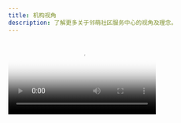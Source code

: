 ```yaml
---
title: 机构视角
description: 了解更多关于邻萌社区服务中心的视角及理念。
---
```


<Video src="/videos/hero-video-ceshi.mp4" poster="/images/meilicunxiao.png" />

<Row className="post-video-row">
<Column colMd={5} colLg={8} className="bx--type-expressive-heading-03">

我们的理念、原则和实践，管理和指导着服务中心的每一项体验。

邻萌社区服务中心的社工相信社会工作和公益事业能够改善商业、社区和居民的状况。

鉴于我们的抱负和愿景，良好的体验不仅是要求，更应该是对寻求我们服务的关系更深层次的责任。

<h2>
  <em> 社会工作 </em> <br />
  是我们建立纽带的方式。
</h2>

今天，社会工作使得我们解决问题的方式更加专业有效。新时期人民的需要已经从物质文化领域，扩大到物质文明、精神文明、社会文明、制度文明和生态文明各个领域，而社会工作服务则是满足人民美好生活的新兴板块。

> 我国社会主要矛盾已经转化为人民日益增长的美好生活需要和不平衡不充分的发展之间的矛盾。
>
> <cite>– 习近平总书记在党的十九大讲话</cite>

</Column>
<Column colMd={2} colLg={3} offsetMd={1} offsetLg={1} className="hide-mobile">
<Aside>

泸州市龙马潭区邻萌社区服务中心，于 2018 年成立。中心目前有初级社工 3 人，督导社工 3 人，志愿者逾 2000 人，先后开展各类活动 260 余场，服务 3 万余人。

</Aside>
</Column>
</Row>

<h2>出现 = 出众</h2>

<Row>
<Column colMd={5} colLg={8}  className="bx--type-expressive-heading-03">

社会工作服务是关系基础民生和社会福祉的工作，中心大力整合专业团队力量，通过社区建设、社会组织培育和社会组织现代化体制———“三社联动”，形成资源共享、优势互补、相互促进的社会工作局面，逐渐成为政府互联、互动、互补的社会治理力量。目前中心面向政府承接基层党组织建设、基层团组织建设、基层妇联组织建设、社区治理、乡村振兴、职工心理建设、婚姻家庭、就业援助、犯罪预防、社区矫正等专门服务。

</Column>
<Column colMd={2} colLg={3} offsetMd={1} offsetLg={1} className="hide-mobile">
<Aside>

**0 → 1**

从 0 到 1 往往是最难的，但也要力争最好。

</Aside>
</Column>
</Row>
